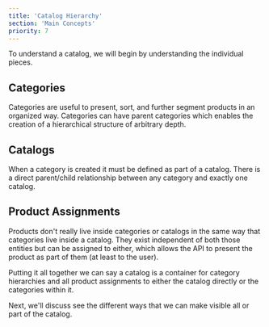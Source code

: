 ```yaml
---
title: 'Catalog Hierarchy'
section: 'Main Concepts'
priority: 7
---
```


To understand a catalog, we will begin by understanding the individual pieces.

<!-- TODO: add graphic as discussed with eric/miranda, and probably update intro -->

## Categories

Categories are useful to present, sort, and further segment products in an organized way. Categories can have parent categories which enables the creation of a hierarchical structure of arbitrary depth.

## Catalogs

When a category is created it must be defined as part of a catalog. There is a direct parent/child relationship between any category and exactly one catalog.

## Product Assignments

Products don't really live inside categories or catalogs in the same way that categories live inside a catalog. They exist independent of both those entities but can be assigned to either, which allows the API to present the product as part of them (at least to the user).

Putting it all together we can say a catalog is a container for category hierarchies and all product assignments to either the catalog directly or the categories within it.

Next, we'll discuss see the different ways that we can make visible all or part of the catalog.

